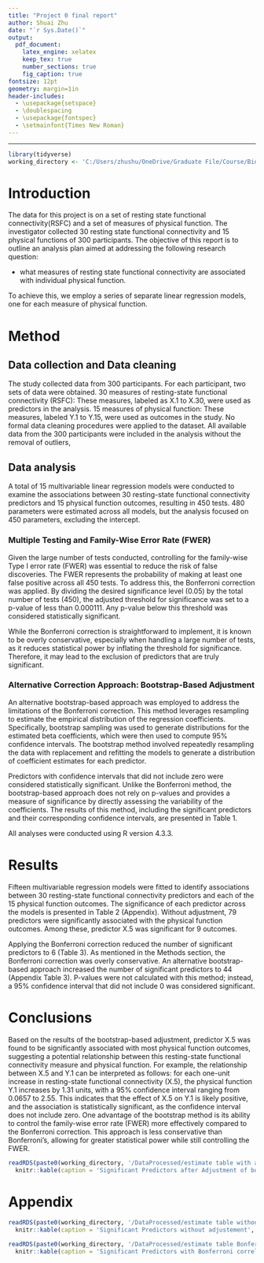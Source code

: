 ```yaml
---
title: "Project 0 final report"
author: Shuai Zhu
date: "`r Sys.Date()`"
output: 
  pdf_document:
    latex_engine: xelatex
    keep_tex: true
    number_sections: true
    fig_caption: true
fontsize: 12pt
geometry: margin=1in
header-includes:
  - \usepackage{setspace}
  - \doublespacing
  - \usepackage{fontspec}
  - \setmainfont{Times New Roman}
---
```

---

```r
library(tidyverse)
working_directory <- 'C:/Users/zhushu/OneDrive/Graduate File/Course/Bios6624/BIOS6624-shuai/Project0'
```


# Introduction

The data for this project is on a set of resting state functional connectivity(RSFC) and a set of measures of physical function. The investigator collected 30 resting state functional connectivity and 15 physical functions of 300 participants. The objective of this report is to outline an analysis plan aimed at addressing the following research question:

- what measures of resting state functional connectivity are associated with individual physical function. 

To achieve this, we employ a series of separate linear regression models, one for each measure of physical function.

# Method
## Data collection and Data cleaning
The study collected data from 300 participants. For each participant, two sets of data were obtained. 30 measures of resting-state functional connectivity (RSFC): These measures, labeled as X.1 to X.30, were used as predictors in the analysis. 15 measures of physical function: These measures, labeled Y.1 to Y.15, were used as outcomes in the study. No formal data cleaning procedures were applied to the dataset. All available data from the 300 participants were included in the analysis without the removal of outliers,

## Data analysis

A total of 15 multivariable linear regression models were conducted to examine the associations between 30 resting-state functional connectivity predictors and 15 physical function outcomes, resulting in 450 tests. 480 parameters were estimated across all models, but the analysis focused on 450 parameters, excluding the intercept.

### Multiple Testing and Family-Wise Error Rate (FWER)
Given the large number of tests conducted, controlling for the family-wise Type I error rate (FWER) was essential to reduce the risk of false discoveries. The FWER represents the probability of making at least one false positive across all 450 tests. To address this, the Bonferroni correction was applied. By dividing the desired significance level (0.05) by the total number of tests (450), the adjusted threshold for significance was set to a p-value of less than 0.000111. Any p-value below this threshold was considered statistically significant.

While the Bonferroni correction is straightforward to implement, it is known to be overly conservative, especially when handling a large number of tests, as it reduces statistical power by inflating the threshold for significance. Therefore, it may lead to the exclusion of predictors that are truly significant.

### Alternative Correction Approach: Bootstrap-Based Adjustment
An alternative bootstrap-based approach was employed to address the limitations of the Bonferroni correction. This method leverages resampling to estimate the empirical distribution of the regression coefficients. Specifically, bootstrap sampling was used to generate distributions for the estimated beta coefficients, which were then used to compute 95% confidence intervals. The bootstrap method involved repeatedly resampling the data with replacement and refitting the models to generate a distribution of coefficient estimates for each predictor.

Predictors with confidence intervals that did not include zero were considered statistically significant. Unlike the Bonferroni method, the bootstrap-based approach does not rely on p-values and provides a measure of significance by directly assessing the variability of the coefficients. The results of this method, including the significant predictors and their corresponding confidence intervals, are presented in Table 1.

All analyses were conducted using R version 4.3.3.

# Results

Fifteen multivariable regression models were fitted to identify associations between 30 resting-state functional connectivity predictors and each of the 15 physical function outcomes. The significance of each predictor across the models is presented in Table 2 (Appendix). Without adjustment, 79 predictors were significantly associated with the physical function outcomes. Among these, predictor X.5 was significant for 9 outcomes.

Applying the Bonferroni correction reduced the number of significant predictors to 6 (Table 3). As mentioned in the Methods section, the Bonferroni correction was overly conservative. An alternative bootstrap-based approach increased the number of significant predictors to 44 (Appendix Table 3). P-values were not calculated with this method; instead, a 95% confidence interval that did not include 0 was considered significant. 

# Conclusions

Based on the results of the bootstrap-based adjustment, predictor X.5 was found to be significantly associated with most physical function outcomes, suggesting a potential relationship between this resting-state functional connectivity measure and physical function. For example, the relationship between X.5 and Y.1 can be interpreted as follows: for each one-unit increase in resting-state functional connectivity (X.5), the physical function Y.1 increases by 1.31 units, with a 95% confidence interval ranging from 0.0657 to 2.55. This indicates that the effect of X.5 on Y.1 is likely positive, and the association is statistically significant, as the confidence interval does not include zero. One advantage of the bootstrap method is its ability to control the family-wise error rate (FWER) more effectively compared to the Bonferroni correction. This approach is less conservative than Bonferroni's, allowing for greater statistical power while still controlling the FWER.


```r

readRDS(paste0(working_directory, '/DataProcessed/estimate table with alternative adjustment.RDS'))%>%
  knitr::kable(caption = 'Significant Predictors after Adjustment of bootstrap', digits = 3)

```


\newpage
# Appendix


```r
readRDS(paste0(working_directory, '/DataProcessed/estimate table without adjustement.RDS'))%>%
  knitr::kable(caption = 'Significant Predictors without adjustement', digits = 3)

readRDS(paste0(working_directory, '/DataProcessed/estimate table Bonferroni adjustement.RDS'))%>%
  knitr::kable(caption = 'Significant Predictors with Bonferroni correlation', digits = 3)

```


